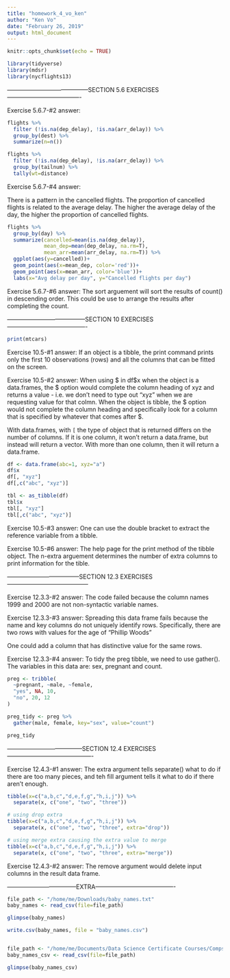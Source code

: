 ```yaml
---
title: "homework_4_vo_ken"
author: "Ken Vo"
date: "February 26, 2019"
output: html_document
---
```


```r
knitr::opts_chunk$set(echo = TRUE)
```

```r
library(tidyverse)
library(mdsr)
library(nycflights13)
```

-----------------------------------------SECTION 5.6 EXERCISES-------------------------------------

Exercise 5.6.7-#2 answer:

```r
flights %>%
  filter (!is.na(dep_delay), !is.na(arr_delay)) %>%
  group_by(dest) %>%
  summarize(n=n())

```

```r
flights %>%
  filter (!is.na(dep_delay), !is.na(arr_delay)) %>%
  group_by(tailnum) %>%
  tally(wt=distance)

```

Exercise 5.6.7-#4 answer:

There is a pattern in the cancelled flights.  The proportion of cancelled flights is related to the average delay.  The higher the average delay of the day, the higher the proportion of cancelled flights.

```r
flights %>%
  group_by(day) %>%
  summarize(cancelled=mean(is.na(dep_delay)),
            mean_dep=mean(dep_delay, na.rm=T),
            mean_arr=mean(arr_delay, na.rm=T)) %>%
  ggplot(aes(y=cancelled))+
  geom_point(aes(x=mean_dep, color='red'))+
  geom_point(aes(x=mean_arr, color='blue'))+
  labs(x="Avg delay per day", y="Cancelled flights per day")
```

Exercise 5.6.7-#6 answer:
The sort arguement will sort the results of count() in descending order.  This could be use to arrange the results after completing the count.


---------------------------------------SECTION 10 EXERCISES----------------------------------------

```R

print(mtcars)
```

Exercise 10.5-#1 answer:
If an object is a tibble, the print command prints only the first 10 observations (rows) and all the columns that can be fitted on the screen.

Exercise 10.5-#2 answer:
When using $ in df$x when the object is a data.frames, the $ option would complete the column heading of xyz and returns a value - i.e. we don't need to type out "xyz" when we are requesting value for that colmn.  When the object is tibble, the $ option would not complete the column heading and specifically look for a column that is specified by whatever that comes after $.

With data.frames, with `[` the type of object that is returned differs on the
number of columns. If it is one column, it won't return a data.frame, but
instead will return a vector. With more than one column, then it will return a
data.frame.

```R
df <- data.frame(abc=1, xyz="a")
df$x
df[, "xyz"]
df[,c("abc", "xyz")]
```

```r
tbl <- as_tibble(df)
tbl$x
tbl[, "xyz"]
tbl[,c("abc", "xyz")]
```

Exercise 10.5-#3 answer:
One can use the double bracket to extract the reference variable from a tibble.

Exercise 10.5-#6 answer:
The help page for the print method of the tibble object.  The n-extra arguement determines the number of extra columns to print information for the tible.

------------------------------------SECTION 12.3 EXERCISES-----------------------------------------

Exercise 12.3.3-#2 answer:
The code failed because the column names 1999 and 2000 are not non-syntactic variable names.

Exercise 12.3.3-#3 answer:
Spreading this data frame fails because the name and key columns do not uniquely identify rows.  Specifically, there are two rows with values for the age of "Phillip Woods"

One could add a column that has distinctive value for the same rows.

Exercise 12.3.3-#4 answer:
To tidy the preg tibble, we need to use gather().  The variables in this data are: sex, pregnant and count.

```R
preg <- tribble(
  ~pregnant, ~male, ~female,
  "yes", NA, 10,
  "no", 20, 12
)

preg_tidy <- preg %>%
  gather(male, female, key="sex", value="count")

preg_tidy
```

--------------------------------------SECTION 12.4 EXERCISES-------------------------------------------

Exercise 12.4.3-#1 answer:
The extra argument tells separate() what to do if there are too many pieces, and teh fill argument tells it what to do if there aren't enough.
```r
tibble(x=c("a,b,c","d,e,f,g","h,i,j")) %>%
  separate(x, c("one", "two", "three"))

```
```r
# using drop extra
tibble(x=c("a,b,c","d,e,f,g","h,i,j")) %>%
  separate(x, c("one", "two", "three", extra="drop"))

```

```r
# using merge extra causing the extra value to merge
tibble(x=c("a,b,c","d,e,f,g","h,i,j")) %>%
  separate(x, c("one", "two", "three", extra="merge"))

```

Exercise 12.4.3-#2 answer:
The remove argument would delete input columns in the result data frame.

-----------------------------------EXTRA----------------------------------------

```r
file_path <- "/home/me/Downloads/baby_names.txt"
baby_names <- read_csv(file=file_path)

glimpse(baby_names)

write.csv(baby_names, file = "baby_names.csv")


file_path <- "/home/me/Documents/Data Science Certificate Courses/Compscix-415-2/compscix-415-2-assignements/baby_names.csv"
baby_names_csv <- read_csv(file=file_path)

glimpse(baby_names_csv)

```